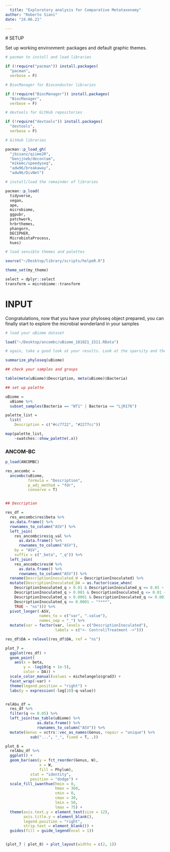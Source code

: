 ```yaml
---
  title: "Exploratory analysis for Comparative Metataxonomy"
author: "Roberto Siani"
date: "24.06.21"

---
```


  # SETUP

  Set up working environment: packages and default graphic themes.

```r

# pacman to install and load libraries

if (!require("pacman")) install.packages(
  "pacman",
  verbose = F)

# BiocManager for Bioconductor libraries

if (!require("BiocManager")) install.packages(
  "BiocManager",
  verbose = F)

# devtools for GitHub repositories

if (!require("devtools")) install.packages(
  "devtools",
  verbose = F)

# GitHub libraries

pacman::p_load_gh(
  "jbisanz/qiime2R",
  "benjjneb/decontam",
  "mikemc/speedyseq",
  "adw96/breakaway",
  "adw96/DivNet")

# install/load the remainder of libraries

pacman::p_load(
  tidyverse,
  vegan,
  ape,
  microbiome,
  ggpubr,
  patchwork,
  hrbrthemes,
  phangorn,
  DECIPHER,
  MicrobiotaProcess,
  hues)

# load sensible themes and palettes

source("~/Desktop/library/scripts/helpeR.R")

theme_set(my_theme)

select = dplyr::select
transform = microbiome::transform

```

# INPUT

Congratulations, now that you have your phyloseq object prepared, you can finally start to explore the microbial wonderland in your samples

```r

# load your uBiome dataset

load("~/Desktop/ancombc/uBiome_181021_1511.RData")

# again, take a good look at your results. Look at the sparsity and the percentage of singletons, select your variables of interest

summarize_phyloseq(uBiome)

## check your samples and groups

table(meta(uBiome)$Description, meta(uBiome)$Bacteria)

## set up palette

uBiome = 
  uBiome %>% 
  subset_samples(Bacteria == "WT1" | Bacteria == "LjR176")

palette_list =
  list(
    Description = c("#cc7722", "#2277cc"))

map(palette_list,
    ~swatches::show_palette(.x))

```

### ANCOM-BC

```r

p_load(ANCOMBC)

res_ancombc =
  ancombc(uBiome,
          formula = "Description",
          p_adj_method = "fdr",
          conserve = T)


## Description

res_df =
  res_ancombc$res$beta %>%
  as.data.frame() %>%
  rownames_to_column("ASV") %>%
  left_join(
    res_ancombc$res$q_val %>%
      as.data.frame() %>%
      rownames_to_column("ASV"),
    by = "ASV",
    suffix = c("_beta", "_q")) %>%
  left_join(
    res_ancombc$res$W %>%
      as.data.frame() %>%
      rownames_to_column("ASV")) %>%
  rename(DescriptionInoculated_W = DescriptionInoculated) %>%
  mutate(DescriptionInoculated_DA = as.factor(case_when(
    DescriptionInoculated_q > 0.01 & DescriptionInoculated_q <= 0.05 ~ "*",
    DescriptionInoculated_q > 0.001 & DescriptionInoculated_q <= 0.01 ~ "**",
    DescriptionInoculated_q > 0.0001 & DescriptionInoculated_q <= 0.001 ~ "***",
    DescriptionInoculated_q <= 0.0001 ~ "****",
    TRUE ~ "ns"))) %>%
  pivot_longer(-ASV,
               names_to = c("var", ".value"),
               names_sep = "_") %>%
  mutate(var = factor(var, levels = c("DescriptionInoculated"),
                      labels = c("<- Control|Treatment ->")))

res_df$DA = relevel(res_df$DA, ref = "ns")

plot_7 =
  ggplot(res_df) +
  geom_point(
    aes(x = beta,
        y = -log10(q + 1e-5),
        color = DA)) +
  scale_color_manual(values = michelangelo$grad3) +
  facet_wrap(~var) +
  theme(legend.position = "right") +
  labs(y = expression(-log[10]~q-value))


relAbu_df =
  res_df %>%
  filter(q <= 0.05) %>%
  left_join(tax_table(uBiome) %>%
              as.data.frame() %>%
              rownames_to_column("ASV")) %>%
  mutate(Genus = vctrs::vec_as_names(Genus, repair = "unique") %>%
           sub("...", "_", fixed = T, .))

plot_8 =
  relAbu_df %>%
  ggplot() +
  geom_bar(aes(y = fct_reorder(Genus, W),
               x = W,
               fill = Phylum),
           stat = "identity",
           position = "dodge") +
  scale_fill_iwanthue(hmin = 0,
                      hmax = 360,
                      cmin = 0,
                      cmax = 30,
                      lmin = 50,
                      lmax = 75) +
  theme(axis.text.y = element_text(size = 12),
        axis.title.y = element_blank(),
        legend.position = "right",
        strip.text = element_blank()) +
  guides(fill = guide_legend(ncol = 1))


(plot_7 | plot_8) + plot_layout(widths = c(2, 1))

```
